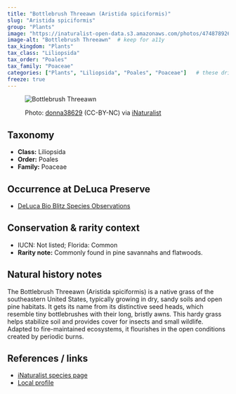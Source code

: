 ```yaml
---
title: "Bottlebrush Threeawn (Aristida spiciformis)"
slug: "Aristida spiciformis"
group: "Plants"
image: "https://inaturalist-open-data.s3.amazonaws.com/photos/474878926/medium.jpeg"       # keep for thumbnails
image-alt: "Bottlebrush Threeawn"  # keep for a11y
tax_kingdom: "Plants"
tax_class: "Liliopsida"
tax_order: "Poales"
tax_family: "Poaceae"
categories: ["Plants", "Liliopsida", "Poales", "Poaceae"]   # these drive the chips + filtering
freeze: true
---
```


<figure class="species-figure">

<img src="https://inaturalist-open-data.s3.amazonaws.com/photos/474878926/medium.jpeg" alt="Bottlebrush Threeawn" class="species-photo"/>

<figcaption class="photo-credit">

Photo: <a href="https://www.inaturalist.org/people/donna38629">donna38629</a> (CC-BY-NC) via <a href="https://www.inaturalist.org/observations/264448373">iNaturalist</a>

</figcaption>

</figure>

## Taxonomy

-   **Class:** Liliopsida
-   **Order:** Poales
-   **Family:** Poaceae

## Occurrence at DeLuca Preserve

-   [DeLuca Bio Blitz Species Observations](https://www.inaturalist.org/observations?project_id=191727&subview=table&taxon_id=158671)

## Conservation & rarity context

-   IUCN: Not listed; Florida: Common
-   **Rarity note:** Commonly found in pine savannahs and flatwoods.

## Natural history notes

The Bottlebrush Threeawn (Aristida spiciformis) is a native grass of the southeastern United States, typically growing in dry, sandy soils and open pine habitats. It gets its name from its distinctive seed heads, which resemble tiny bottlebrushes with their long, bristly awns. This hardy grass helps stabilize soil and provides cover for insects and small wildlife. Adapted to fire-maintained ecosystems, it flourishes in the open conditions created by periodic burns.

## References / links

-   [iNaturalist species page](https://www.inaturalist.org/taxa/158671-Aristida-spiciformis)
-   [Local profile](https://regionalconservation.org/ircs/Database/plants/PlantPage.asp?TXCODE=Arisspic)

